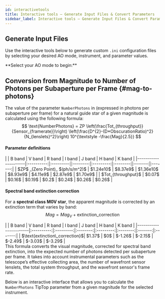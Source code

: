 ```yaml
---
id: interactivetools
title: Interactive tools – Generate Input Files & Convert Parameters
sidebar_label: Interactive tools – Generate Input Files & Convert Parameters
---
```




## Generate Input Files


Use the interactive tools below to generate custom `.ini` configuration files by selecting your desired AO mode, instrument, and parameter values.
<div style={{ display: 'flex', justifyContent: 'center', marginTop: '-1.0rem', fontSize: '1.2em' }}>
  **Select your AO mode to begin:**
</div>
<!--⚠️ <em>For now, only SCAO mode is available. Other modes coming soon.</em>-->
<InteractiveToolsSelector />

## Conversion from Magnitude to Number of Photons per Subaperture per Frame {#mag-to-photons}
The value of the parameter `NumberPhotons` in (expressed in photons per subaperture per frame) for a natural guide star 
of a given magnitude is calculated using the following formula:
$$
\text{NumberPhotons} = ZP \left(\frac{Tot_{throughput}}{Sensor_{framerate}}\right) \left(\frac{D^{2}-(D*ObscurationRatio)^2}{N_{lenslets}^2}\right) 10^{\textstyle -\frac{Mag}{2.5}}
$$
#### Parameter definitions
<div style={{ display: 'flex', justifyContent: 'center'}}>
|                     | B band     | V band    | R band   | I band    | J band   | H band  | K band  |
|---------------------|:----------:|:---------:|:--------:|:---------:|:--------:|:-------:|:-------:|
| $ZP$ _(Zero Point)_ $(ph/s/m^2)$ | $1.24e10$ | $8.37e9$ | $1.36e10$ | $8.93e9$ | $4.11e9$ | $2.87e9$ | $1.70e9$ |
| $Tot_{throughput}$  | $0.07$     | $0.16$    | $0.19$   | $0.2$   | $0.24$ | $0.26$ | $0.26$ |
</div>

#### Spectral band extinction correction
For a **spectral class M0V star**, the apparent magnitude is corrected by an extinction term that varies by band:
$$
Mag = Mag_V + \text{extinction\_correction}
$$
<div style={{ display: 'flex', justifyContent: 'center'}}>
|                       | B band     | V band    | R band   | I band    | J band   | H band  | K band  |
|-----------------------|:----------:|:---------:|:--------:|:---------:|:--------:|:-------:|:-------:|
| $\text{extinction\_correction}$| $1.37$ | $0$ | $-1.26$ | $-2.15$ | $-2.49$ | $-3.03$ | $-3.29$ |
</div>
<div style={{ textAlign: 'justify'}}>
This formula converts the visual magnitude, corrected for spectral band extinction, into the expected number of photons detected per subaperture per frame. 
It takes into account instrumental parameters such as the telescope’s effective collecting area, the number of wavefront sensor lenslets, the total system throughput, and the wavefront sensor's frame rate.
</div>

Below is an interactive interface that allows you to calculate the `NumberPhotons` TipTop parameter from a given magnitude for the selected instrument.
<Mag2Photons />